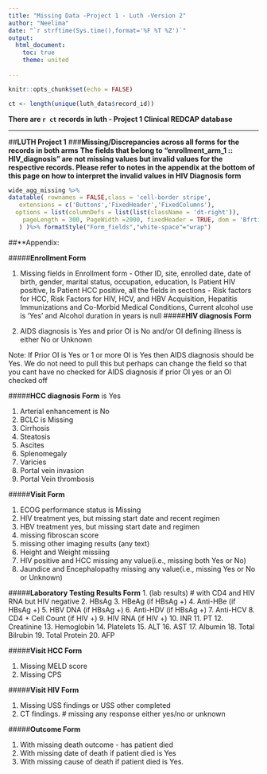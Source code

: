 ```yaml
---
title: "Missing Data -Project 1 - Luth -Version 2"
author: "Neelima"
date: "`r strftime(Sys.time(),format='%F %T %Z')`"
output: 
  html_document: 
    toc: true
    theme: united
    
---
```


```r
knitr::opts_chunk$set(echo = FALSE)
```
```r
ct <- length(unique(luth_data$record_id))

```
**There are `r ct` records in luth - Project 1 Clinical REDCAP database**

***

##**LUTH Project 1**
###**Missing/Discrepancies across all forms for the records in both arms**
**The fields that belong to "enrollment_arm_1 :: HIV_diagnosis" are not missing values but invalid values for the respective records. Please refer to notes in the appendix at the bottom of this page on how to interpret the invalid values in HIV Diagnosis form**


```r
wide_agg_missing %>%
datatable( rownames = FALSE,class = 'cell-border stripe',
   extensions = c('Buttons','FixedHeader','FixedColumns'),
  options = list(columnDefs = list(list(className = 'dt-right')),
    pageLength = 300, PageWidth =2000, fixedHeader = TRUE, dom = 'Bfrtip', buttons = c( 'colvis', 'print', 'pdf','copy','excel'), scrollY = TRUE, scrollX =TRUE,  fixedColumns = list(leftColumns = 1, rightColumns = 1)
   ) )%>% formatStyle("Form_fields","white-space"="wrap")
```



##**Appendix: 

#####**Enrollment Form**

1. Missing fields in Enrollment form - Other ID, site, enrolled date, date of birth, gender, marital status, occupation, education, Is Patient HIV positive, Is Patient HCC positive, all the fields in sections - Risk factors for HCC, Risk Factors for HIV, HCV, and HBV Acquisition, Hepatitis Immunizations and Co-Morbid Medical Conditions, Current alcohol use is 'Yes' and Alcohol duration in years is null
#####**HIV diagnosis Form**

1. AIDS diagnosis  is Yes and prior OI  is No and/or OI defining illness is either No or Unknown

Note: If Prior OI is Yes or 1 or more OI is Yes then AIDS diagnosis should be Yes. We do not need to pull this but perhaps can change the field so that you cant have no checked for AIDS diagnosis if prior OI yes or an OI checked off
 
#####**HCC diagnosis Form** is Yes

1. Arterial enhancement is No
2. BCLC is Missing
3. Cirrhosis
4. Steatosis
5. Ascites
6. Splenomegaly
7. Varicies
8. Portal vein invasion
9. Portal Vein thrombosis
 
#####**Visit Form**

1. ECOG performance status is Missing
2. HIV treatment yes, but missing start date and recent regimen
3. HBV treatment yes, but missing start date and regimen
4. missing fibroscan score
5. missing other imaging results (any text)
6. Height and Weight missiing
7. HIV positive and HCC missing any value(i.e., missing both Yes or No)
8. Jaundice and Encephalopathy missing any value(i.e., missing Yes or No or Unknown)

#####**Laboratory Testing Results Form**
1. (lab results) # with CD4 and HIV RNA but HIV negative
2. HBsAg
3. HBeAg (if HBsAg +)
4. Anti-HBe (if HBsAg +)
5. HBV DNA (if HBsAg +)
6. Anti-HDV (if HBsAg +)
7. Anti-HCV
8. CD4 + Cell Count (if HIV +)
9. HIV RNA (if HIV +)
10. INR
11. PT
12. Creatinine
13. Hemoglobin
14. Platelets
15. ALT
16. AST
17. Albumin
18. Total Bilrubin
19. Total Protein
20. AFP
 
#####**Visit HCC Form**

1. Missing MELD score
2. Missing CPS
 
#####**Visit HIV Form**

1. Missing USS findings or USS other completed
2. CT findings. # missing any response either yes/no or unknown
 
#####**Outcome Form**

1. With missing death outcome  - has patient died
2. With missing date of death if patient died is Yes
3. With missing cause of death if patient died is Yes.
